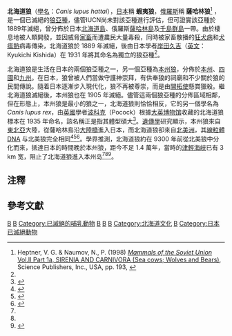 {{Subspeciesbox
| image = Yezo_wolf_at_Hokkaido_University.jpg
| image_caption = 保存於[[北海道大學|北海道大學]]的北海道狼標本
| status = EX
| extinct = 1889
| genus = Canis
| species = lupus
| species_link = 狼
| subspecies = hattai
| authority = [[岸田久吉|Kishida]], 1931<ref name=Kyukichi>Kishida K (1931) Notes on the Yesso wolf, Lansania 3: 72–75</ref>
| synonyms =
* ''C. l. rex'' <small>([[雷金納德·英尼斯·波科克|Pocock]], 1935)</small><ref>Pocock, R.I. The races of Canis lupus. Proc. Zool. Soc. London for 1935, pt. 3, pp. 647-686, pIs. 2. September 12, 1935. (New: Canis lupus rex, C. i. arctos, C. I.
orion.) DOI: 10.1111/j.1096-3642.1935.tb01687.x</ref>
}}

'''北海道狼'''（[[學名|學名]]：''Canis lupus hattai''），[[日本|日本]]稱 '''蝦夷狼'''{{NoteTag|蝦夷地<small>（[[日文|日文]]：えぞち）</small>，[[日本|日本]][[江戶時代|江戶時代]]稱[[蝦夷人|蝦夷人]]<small>（日本東北的古代民族，今[[阿伊努人|阿伊努人]]的祖先）</small>聚居地，與[[大和人|大和人]]聚居的 和人地 相对，包括[[北海道島|北海道島]]、[[薩哈林島|薩哈林島]]和[[千島群島|千島群島]]等地。}}，[[俄羅斯|俄羅斯]]稱 '''薩哈林狼'''<ref name="heptner1998.1">Heptner, V. G. & Naumov, N., P. (1998) [https://archive.org/stream/mammalsofsov211998gept#page/193/mode/2up ''Mammals of the Soviet Union'' Vol.II Part 1a, SIRENIA AND CARNIVORA (Sea cows; Wolves and Bears)], Science Publishers, Inc., USA, pp. 193, {{ISBN|1-886106-81-9}}</ref> ，是一個已滅絕的[[狼|狼]][[亞種|亞種]]，儘管IUCN尚未對該亞種進行評估，但可證實該亞種於1889年滅絕，曾分佈於日本[[北海道島|北海道島]]、俄羅斯[[薩哈林島|薩哈林島]]及[[千島群島|千島群島]]一帶。由於棲息地被人類開發，並因威脅[[家畜|家畜]]而遭農民大量毒殺，同時被家畜散播的[[狂犬病|狂犬病]]和[[犬瘟熱|犬瘟熱]]病毒傳染，北海道狼於 1889 年滅絕，後由日本學者[[岸田久吉|岸田久吉]]（[[英文|英文]]：Kyukichi Kishida）在 1931 年將其命名為獨立的狼亞種<ref name=Kyukichi/>。

北海道狼是生活在日本的兩個狼亞種之一，另一個亞種為[[本州狼|本州狼]]，分佈於[[本州|本州]]、[[四國|四國]]和[[九州_(日本)|九州]]。在日本，狼曾被人們當做守護神崇拜，有供奉狼的祠廟和不少關於狼的民間傳說。隨着日本逐漸步入現代化，狼不再被尊崇，而是由[[開拓使|開拓使]]{{NoteTag|1869－1882 年間日本政府為開發北方領土而設立的管理機構。}}懸賞獵殺。繼北海道狼滅絕後，本州狼也在 1905 年滅絕。儘管這兩個狼亞種的分佈區域相鄰，但在形態上，本州狼是最小的狼之一，北海道狼則恰恰相反，它的另一個學名為 ''Canis lupus rex''，由[[英國|英國]]學者[[雷金納德·英尼斯·波科克|波科克]]（Pocock）根據[[大英博物馆|大英博物馆]]收藏的北海道狼標本在 1935 年命名，該名稱正是指其體型碩大<ref>{{cite book |author1=Walker, Brett |title=The Lost Wolves of Japan |date=2008 |publisher=University of Washington Press |location=Seattle |page=44}}</ref>。[[遺傳學|遺傳學]]研究顯示，本州狼來自[[東北亞|東北亞]]大陸，從薩哈林島沿[[地峽|大陸橋]]進入日本，而北海道狼卻來自[[北美洲|北美洲]]，其[[線粒體DNA|線粒體 DNA]] 与北美狼完全相同<ref name=ishiguro2010>{{cite journal|doi=10.2108/zsj.27.320|pmid=20377350|title=Osteological and Genetic Analysis of the Extinct Ezo Wolf (Canis Lupus Hattai) from Hokkaido Island, Japan|journal=Zoological Science|volume=27|issue=4|pages=320–324|year=2010|last1=Ishiguro|first1=Naotaka|last2=Inoshima |first2=Yasuo|last3=Shigehara|first3=Nobuo|last4=Ichikawa|first4=Hideo |last5=Kato|first5=Masaru}}</ref><ref name=matsumura2014>{{cite journal|doi=10.1016/j.ympev.2014.08.004|pmid=25132126|title=Reconstructing the colonization history of lost wolf lineages by the analysis of the mitochondrial genome|journal=Molecular Phylogenetics and Evolution|volume=80|pages=105–112 |year=2014|last1=Matsumura|first1=Shuichi|last2=Inoshima|first2=Yasuo|last3=Ishiguro|first3=Naotaka}}</ref><ref name=koblmuller2016>{{cite journal|doi=10.1111/jbi.12765|title=Whole mitochondrial genomes illuminate ancient intercontinental dispersals of grey wolves (Canis lupus)|journal=Journal of Biogeography|volume=43|issue=9|pages=1728–1738|year=2016|last1=Koblmüller|first1=Stephan |last2=Vilà|first2=Carles|last3=Lorente-Galdos|first3=Belen|last4=Dabad|first4=Marc|last5=Ramirez|first5=Oscar|last6=Marques-Bonet|first6=Tomas|last7=Wayne|first7=Robert K.|last8=Leonard|first8=Jennifer A.}}</ref>。學界推測，北海道狼約在 9300 年前從北美狼中分化而來，抵達日本的時間晚於本州狼，距今不足 1.4 萬年，當時的[[津輕海峽|津輕海峽]]已有 3 km 宽，阻止了北海道狼進入本州岛<ref name=matsumura2014/><ref name=koblmuller2016/><ref name=dobson1994>{{cite journal|doi=10.1111/j.1365-2907.1994.tb00137.x|title=Patterns of distribution in Japanese land mammals|journal=Mammal Review|volume=24|issue=3|pages=91–111 |year=1994|last1=Dobson|first1=Mike}}</ref>。

== 注釋 ==
{{Notefoot}}

== 參考文獻 ==
{{Commonscat|Canis lupus hattai}}
{{Wikispecies|Canis lupus hattai}}
{{Reflist}}
{{已滅絕犬科}}
{{日本犬類}}
{{Taxonbar|from=Q837741}}

[[Category:狼|B]]
[[Category:已滅絕動物|B]]
[[Category:已滅絕的哺乳動物|Category:已滅絕的哺乳動物]]
[[Category:日本哺乳動物|B]]
[[Category:西伯利亞哺乳動物|B]]
[[Category:1931年描述的动物|B]]
[[Category:北海道文化|Category:北海道文化]]
[[Category:薩哈林州|B]]
[[Category:日本已滅絕動物|Category:日本已滅絕動物]]